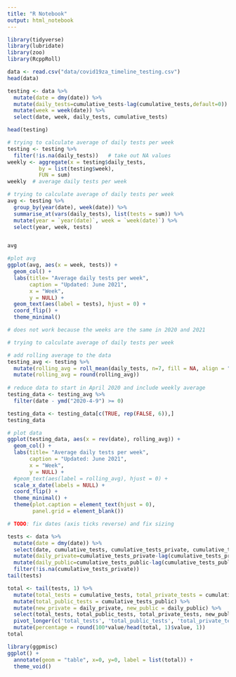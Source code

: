 ```yaml
---
title: "R Notebook"
output: html_notebook
---
```


```r
library(tidyverse)
library(lubridate)
library(zoo)
library(RcppRoll)
```

```r
data <- read.csv("data/covid19za_timeline_testing.csv")
head(data)
```
```r
testing <- data %>%
  mutate(date = dmy(date)) %>%
  mutate(daily_tests=cumulative_tests-lag(cumulative_tests,default=0)) %>%
  mutate(week = week(date)) %>%
  select(date, week, daily_tests, cumulative_tests)

head(testing)
```
```r
# trying to calculate average of daily tests per week
testing <- testing %>% 
  filter(!is.na(daily_tests))   # take out NA values
weekly <- aggregate(x = testing$daily_tests,  
          by = list(testing$week),              
          FUN = sum)
weekly  # average daily tests per week

```

```r
# trying to calculate average of daily tests per week
avg <- testing %>%
  group_by(year(date), week(date)) %>%
  summarise_at(vars(daily_tests), list(tests = sum)) %>%
  mutate(year = `year(date)`, week = `week(date)`) %>%
  select(year, week, tests)


avg

#plot avg
ggplot(avg, aes(x = week, tests)) + 
  geom_col() +
  labs(title= "Average daily tests per week",
       caption = "Updated: June 2021",
       x = "Week",
       y = NULL) +
  geom_text(aes(label = tests), hjust = 0) +
  coord_flip() +   
  theme_minimal()

# does not work because the weeks are the same in 2020 and 2021

```

```r
# trying to calculate average of daily tests per week

# add rolling average to the data
testing_avg <- testing %>%
  mutate(rolling_avg = roll_mean(daily_tests, n=7, fill = NA, align = "right")) %>%
  mutate(rolling_avg = round(rolling_avg))
  
# reduce data to start in April 2020 and include weekly average
testing_data <- testing_avg %>%
  filter(date - ymd("2020-4-9") >= 0)

testing_data <- testing_data[c(TRUE, rep(FALSE, 6)),]
testing_data
```
```r
# plot data
ggplot(testing_data, aes(x = rev(date), rolling_avg)) + 
  geom_col() +
  labs(title= "Average daily tests per week",
       caption = "Updated: June 2021",
       x = "Week",
       y = NULL) +
  #geom_text(aes(label = rolling_avg), hjust = 0) +
  scale_x_date(labels = NULL) +
  coord_flip() +  
  theme_minimal() +
  theme(plot.caption = element_text(hjust = 0),
        panel.grid = element_blank())

# TODO: fix dates (axis ticks reverse) and fix sizing
```



```r
tests <- data %>%
  mutate(date = dmy(date)) %>%
  select(date, cumulative_tests, cumulative_tests_private, cumulative_tests_public) %>%
  mutate(daily_private=cumulative_tests_private-lag(cumulative_tests_private,default=0)) %>%
  mutate(daily_public=cumulative_tests_public-lag(cumulative_tests_public,default=0)) %>%
  filter(!is.na(cumulative_tests_private))
tail(tests)
```
```r
total <- tail(tests, 1) %>%
  mutate(total_tests = cumulative_tests, total_private_tests = cumulative_tests_private) %>%
  mutate(total_public_tests = cumulative_tests_public) %>%
  mutate(new_private = daily_private, new_public = daily_public) %>%
  select(total_tests, total_public_tests, total_private_tests, new_public, new_private) %>%
  pivot_longer(c('total_tests', 'total_public_tests', 'total_private_tests', 'new_public', 'new_private')) %>%
  mutate(percentage = round(100*value/head(total, 1)$value, 1))
total
```
```r
library(ggpmisc)
ggplot() +
  annotate(geom = "table", x=0, y=0, label = list(total)) +
  theme_void()
```
               
